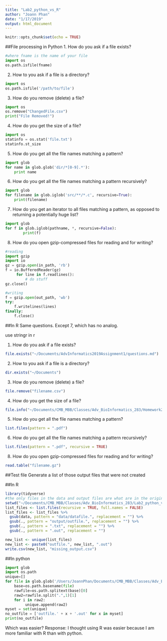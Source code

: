 ```yaml
---
title: "Lab2_python_vs_R"
author: "Joann Phan"
date: "1/17/2019"
output: html_document
---
```


```r
knitr::opts_chunk$set(echo = TRUE)
```

##File processing in Python
1. How do you ask if a file exists?
```python
#where fname is the name of your file
import os
os.path.isfile(fname) 
```

2. How to you ask if a file is a directory?
```python
import os
os.path.isfile('/path/to/file')
```

3. How do you remove (delete) a file?
```python
import os
os.remove("ChangedFile.csv")
print("File Removed!")
```

4. How do you get the size of a file?
```python
import os
statinfo = os.stat('file.txt')
statinfo.st_size
```

5. How do you get all the file names matching a pattern?
```python
import glob
for name in glob.glob('dir/*[0-9].*'):
    print name
```

6. How do you get all the file names matching a pattern recursively?
```python
import glob
for filename in glob.iglob('src/**/*.c', recursive=True):
    print(filename)
```

7. How do you get an iterator to all files matching a pattern, as opposed to returning a potentially huge list?
```python
import glob
for f in glob.iglob(pathname, *, recursive=False):
        print(f)
```

8. How do you open gzip-compressed files for reading and for writing?
```python
#reading
import gzip
import io
gz = gzip.open(in_path, 'rb')
f = io.BufferedReader(gz)
     for line in f.readlines():
         # do stuff
gz.close()

#writing
f = gzip.open(out_path, 'wb')
try:
    f.writelines(lines)
finally:
    f.close()
```

##In R
Same questions. Except 7, which has no analog.

use stringr in r

1. How do you ask if a file exists?
```r
file.exists("~/Documents/AdvInformatics2019Assignment1/questions.md")
```

2. How to you ask if a file is a directory?
```r
dir.exists("~/Documents")
```

3. How do you remove (delete) a file?
```r
file.remove("filename.csv")
```

4. How do you get the size of a file?
```r
file.info("~/Documents/CMB_MBB/Classes/Adv_BioInformatics_283/Homework2.Rmd")
```

5. How do you get all the file names matching a pattern?
```r
list.files(pattern = ".pdf")
```

6. How do you get all the file names matching a pattern recursively?
```r
list.files(pattern = ".pdf", recursive = TRUE)
```

8. How do you open gzip-compressed files for reading and for writing?
```r
read.table("filename.gz")
```

##Test file
Generate a list of those output files that were not created

##In R
```r
library(tidyverse)
#the only files in the data and output files are what are in the original downloaded file
setwd("~/Documents/CMB_MBB/Classes/Adv_BioInformatics_283/Lab2_python_vs_R/lab2data/")
list_files <- list.files(recursive = TRUE, full.names = FALSE)
list_files <- list_files %>%
  gsub(data, pattern = "data/datafile.", replacement = "") %>%
  gsub(., pattern = "output/outfile.", replacement = "") %>%
  gsub(., pattern = ".txt", replacement = "") %>%
  gsub(., pattern = ".out", replacement = "")

new_list <- unique(list_files)
new_list <- paste0("outfile.", new_list, ".out")
write.csv(new_list, "missing_output.csv")
```

##In python
```python
import glob
import os.path
unique=[]
for file in glob.glob('/Users/JoannPhan/Documents/CMB_MBB/Classes/Adv_BioInformatics_283/Lab2_python_vs_R/lab2data/*/*'):
 	base=os.path.basename(file)
 	rawfile=os.path.splitext(base)[0]
 	raw2=rawfile.split(".",1)[1]
 	for i in raw2:
		 unique.append(raw2)
myset = set(unique)
no_outfile = ['outfile.' + x + '.out' for x in myset]
print(no_outfile)
```

Which was easier?
Response: I thought using R was easier because I am more familiar with R than with python. 
